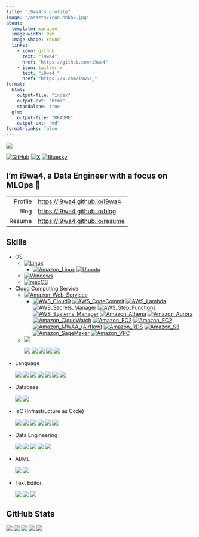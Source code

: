 ```yaml
---
title: "i9wa4's profile"
image: "/assets/icon_hhkb2.jpg"
about:
  template: marquee
  image-width: 9em
  image-shape: round
  links:
    - icon: github
      text: "i9wa4"
      href: "https://github.com/i9wa4"
    - icon: twitter-x
      text: "i9wa4_"
      href: "https://x.com/i9wa4_"
format:
  html:
    output-file: "index"
    output-ext: "html"
    standalone: true
  gfm:
    output-file: "README"
    output-ext: "md"
format-links: false
---
```


<!--
**i9wa4/i9wa4** is a ✨ _special_ ✨ repository because its `README.md` (this file) appears on your GitHub profile.

Here are some ideas to get you started:

- 🔭 I'm currently working on ...
- 🌱 I'm currently learning ...
- 👯 I'm looking to collaborate on ...
- 🤔 I'm looking for help with ...
- 💬 Ask me about ...
- 📫 How to reach me: ...
- 😄 Pronouns: ...
- ⚡ Fun fact: ...
-->

<div align="left">
  <a href="https://github.com/antonkomarev/github-profile-views-counter">
    <img src="https://komarev.com/ghpvc/?username=i9wa4&label=GitHub_Profile_Views"/>
  </a>
</div>

[![GitHub](https://img.shields.io/badge/GitHub-i9wa4-181717.svg?logo=github&style=plastic)](https://github.com/i9wa4)
[![X](https://img.shields.io/badge/X-i9wa4__-808080.svg?logo=x&style=plastic)](https://x.com/i9wa4_)
[![Bluesky](https://img.shields.io/badge/Bluesky-i9wa4_-0285FF.svg?logo=bluesky&style=plastic)](https://bsky.app/profile/i9wa4.bsky.social)

## I'm i9wa4, a Data Engineer with a focus on MLOps 👋

|         |                                  |
| ---:    | :---                             |
| Profile | <https://i9wa4.github.io/i9wa4>  |
| Blog    | <https://i9wa4.github.io/blog>   |
| Resume  | <https://i9wa4.github.io/resume> |

## Skills

<!-- https://github.com/tandpfun/skill-icons -->
<!-- https://tech-blog.s-yoshiki.com/entry/150/ -->
<!-- https://simpleicons.org/ -->

- OS
    - [![Linux](https://img.shields.io/badge/Linux--FCC624.svg?logo=linux&style=plastic)](https://shields.io/)
        - [![Amazon_Linux](https://img.shields.io/badge/Amazon_Linux--808080.svg?style=plastic)](https://shields.io/)
          [![Ubuntu](https://img.shields.io/badge/Ubuntu--E95420.svg?logo=ubuntu&style=plastic)](https://shields.io/)
    - [![Windows](https://img.shields.io/badge/Windows--00A4EF.svg?style=plastic)](https://shields.io/)
    - [![macOS](https://img.shields.io/badge/macOS--999999.svg?logo=apple&style=plastic)](https://shields.io/)
- Cloud Computing Service
    - [![Amazon_Web_Services](https://img.shields.io/badge/Amazon_Web_Services--232F3E.svg?logo=amazonwebservices&style=plastic)](https://shields.io/)
        - [![AWS_Cloud9](https://img.shields.io/badge/AWS_Cloud9--808080.svg?style=plastic)](https://shields.io/)
          [![AWS_CodeCommit](https://img.shields.io/badge/AWS_CodeCommit--808080.svg?style=plastic)](https://shields.io/)
          [![AWS_Lambda](https://img.shields.io/badge/AWS_Lambda--FF9900.svg?logo=awslambda&style=plastic)](https://shields.io/)
          [![AWS_Secrets_Manager](https://img.shields.io/badge/AWS_Secrets_Manager--DD344C.svg?logo=awssecretsmanager&style=plastic)](https://shields.io/)
          [![AWS_Step_Functions](https://img.shields.io/badge/AWS_Step_Functions--808080.svg?style=plastic)](https://shields.io/)
          [![AWS_Systems_Manager](https://img.shields.io/badge/AWS_Systems_Manager--808080.svg?style=plastic)](https://shields.io/)
          [![Amazon_Athena](https://img.shields.io/badge/Amazon_Athena--808080.svg?style=plastic)](https://shields.io/)
          [![Amazon_Aurora](https://img.shields.io/badge/Amazon_Aurora--808080.svg?style=plastic)](https://shields.io/)
          [![Amazon_CloudWatch](https://img.shields.io/badge/Amazon_CloudWatch--FF4F8B.svg?logo=amazoncloudwatch&style=plastic)](https://shields.io/)
          [![Amazon_EC2](https://img.shields.io/badge/Amazon_EC2--FF9900.svg?logo=amazonec2&style=plastic)](https://shields.io/)
          [![Amazon_EC2](https://img.shields.io/badge/Amazon_ECS--FF9900.svg?logo=amazonecs&style=plastic)](https://shields.io/)
          [![Amazon_MWAA_(Airflow)](https://img.shields.io/badge/Amazon_MWAA_(Airflow)--808080.svg?style=plastic)](https://shields.io/)
          [![Amazon_RDS](https://img.shields.io/badge/Amazon_RDS--527FFF.svg?logo=amazonrds&style=plastic)](https://shields.io/)
          [![Amazon_S3](https://img.shields.io/badge/Amazon_S3--569A31.svg?logo=amazons3&style=plastic)](https://shields.io/)
          [![Amazon_SageMaker](https://img.shields.io/badge/Amazon_SageMaker--808080.svg?style=plastic)](https://shields.io/)
          [![Amazon_VPC](https://img.shields.io/badge/Amazon_VPC--808080.svg?style=plastic)](https://shields.io/)
    - <img src="https://img.shields.io/badge/Google_Cloud--4285F4.svg?logo=googlecloud&style=plastic">
<div align="left">
  <img src="https://img.shields.io/badge/BigQuery--669DF6.svg?logo=googlebigquery&style=plastic">
  <img src="https://img.shields.io/badge/Cloud_Functions--808080.svg?style=plastic">
  <img src="https://img.shields.io/badge/Compute_Engine--808080.svg?style=plastic">
  <img src="https://img.shields.io/badge/Datastream--808080.svg?style=plastic">
  <img src="https://img.shields.io/badge/Google_Pub/Sub--AECBFA.svg?logo=googlepubsub&style=plastic">
</div>
- Language
<div align="left">
  <img src="https://img.shields.io/badge/Bash--808080.svg?style=plastic">
  <img src="https://img.shields.io/badge/C--A8B9CC.svg?logo=c&style=plastic">
  <img src="https://img.shields.io/badge/Google_Apps_Script--4285F4.svg?logo=googleappsscript&style=plastic">
  <img src="https://img.shields.io/badge/HCL--844FBA.svg?logo=terraform&style=plastic">
  <img src="https://img.shields.io/badge/Python--3776AB.svg?logo=python&style=plastic">
  <img src="https://img.shields.io/badge/SQL--808080.svg?style=plastic">
  <img src="https://img.shields.io/badge/TypeScript--3178C6.svg?logo=typescript&style=plastic">
</div>
- Database
<div align="left">
  <img src="https://img.shields.io/badge/MySQL--4479A1.svg?logo=mysql&style=plastic">
  <img src="https://img.shields.io/badge/PostgreSQL--4169E1.svg?logo=postgresql&style=plastic">
</div>
- IaC (Infrastructure as Code)
<div align="left">
  <img src="https://img.shields.io/badge/AWS_CodeCommit--808080.svg?style=plastic">
  <img src="https://img.shields.io/badge/Docker--1488C6.svg?logo=docker&style=plastic">
  <img src="https://img.shields.io/badge/Git--F05032.svg?logo=git&style=plastic">
  <img src="https://img.shields.io/badge/GitHub--181717.svg?logo=github&style=plastic">
  <img src="https://img.shields.io/badge/GitHub_Actions--2088FF.svg?logo=githubactions&style=plastic">
  <img src="https://img.shields.io/badge/Terraform--844FBA.svg?logo=terraform&style=plastic">
</div>
- Data Engineering
<div align="left">
  <img src="https://img.shields.io/badge/BigQuery--669DF6.svg?logo=googlebigquery&style=plastic">
  <img src="https://img.shields.io/badge/Datastream--808080.svg?style=plastic">
  <img src="https://img.shields.io/badge/Embulk--EF4319.svg?style=plastic">
  <img src="https://img.shields.io/badge/Snowflake--29B5E8.svg?logo=snowflake&style=plastic">
  <img src="https://img.shields.io/badge/dbt--FF694B.svg?logo=dbt&style=plastic">
</div>
- AI/ML
<div align="left">
  <img src="https://img.shields.io/badge/DataRobot--808080.svg?style=plastic">
  <img src="https://img.shields.io/badge/Snowpark_ML--29B5E8.svg?style=plastic">
</div>
- Text Editor
<div align="left">
  <img src="https://img.shields.io/badge/Neovim--007ACC.svg?logo=neovim&style=plastic">
  <img src="https://img.shields.io/badge/Vim--019733.svg?logo=vim&style=plastic">
  <img src="https://img.shields.io/badge/Visual_Studio_Code--0098FF.svg?style=plastic">
</div>

## GitHub Stats

[![](https://raw.githubusercontent.com/i9wa4/i9wa4/main/profile-summary-card-output/transparent/0-profile-details.svg)](https://github.com/vn7n24fzkq/github-profile-summary-cards)
[![](https://raw.githubusercontent.com/i9wa4/i9wa4/main/profile-summary-card-output/transparent/1-repos-per-language.svg)](https://github.com/vn7n24fzkq/github-profile-summary-cards) [![](https://raw.githubusercontent.com/i9wa4/i9wa4/main/profile-summary-card-output/transparent/2-most-commit-language.svg)](https://github.com/vn7n24fzkq/github-profile-summary-cards)
[![](https://raw.githubusercontent.com/i9wa4/i9wa4/main/profile-summary-card-output/transparent/3-stats.svg)](https://github.com/vn7n24fzkq/github-profile-summary-cards) [![](https://raw.githubusercontent.com/i9wa4/i9wa4/main/profile-summary-card-output/transparent/4-productive-time.svg)](https://github.com/vn7n24fzkq/github-profile-summary-cards)

<!-- <div align="left">                                                                                                              -->
<!--   <a href="https://github.com/vn7n24fzkq/github-profile-summary-cards">                                                         -->
<!--     <img src="http://github-profile-summary-cards.vercel.app/api/cards/stats?username=i9wa4&theme=transparent"/>                -->
<!--     <img src="http://github-profile-summary-cards.vercel.app/api/cards/most-commit-language?username=i9wa4&theme=transparent"/> -->
<!--   </a>                                                                                                                          -->
<!-- </div>                                                                                                                          -->

<!-- <div align="left">                                                                                                                                            -->
<!--   <a href="https://github.com/anuraghazra/github-readme-stats">                                                                                               -->
<!--     <img src="https://github-readme-stats.vercel.app/api?username=i9wa4&show_icons=true&include_all_commits=true&theme=transparent"/>                         -->
<!--     <img src="https://github-readme-stats.vercel.app/api/top-langs/?username=i9wa4&langs_count=8&include_all_commits=true&layout=compact&theme=transparent"/> -->
<!--   </a>                                                                                                                                                        -->
<!-- </div>                                                                                                                                                        -->

<!-- <div align="left">                                                                   -->
<!--   <a href="https://github.com/ryo-ma/github-profile-trophy">                         -->
<!--     <img src="https://github-profile-trophy.vercel.app/?username=i9wa4&theme=flat"/> -->
<!--   </a>                                                                               -->
<!-- </div>                                                                               -->

